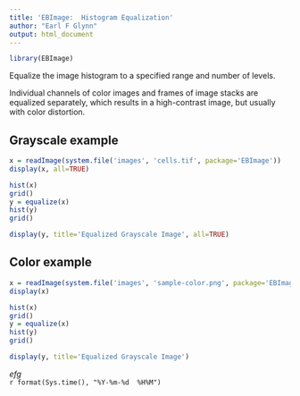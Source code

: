 ```yaml
---
title: 'EBImage:  Histogram Equalization'
author: "Earl F Glynn"
output: html_document
---
```


```r
library(EBImage)
```

Equalize the image histogram to a specified range and number of levels. 

Individual channels of color images and frames of image stacks are equalized separately, which results in a high-contrast image, but usually with color distortion. 

## Grayscale example

```r
x = readImage(system.file('images', 'cells.tif', package='EBImage'))
display(x, all=TRUE)
```

```r
hist(x)
grid()
y = equalize(x)
hist(y)
grid()
```

```r
display(y, title='Equalized Grayscale Image', all=TRUE)
```

## Color example

```r
x = readImage(system.file('images', 'sample-color.png', package='EBImage'))
display(x)
```

```r
hist(x)
grid()
y = equalize(x)
hist(y)
grid()
```

```r
display(y, title='Equalized Grayscale Image')
```

*efg*  
`r format(Sys.time(), "%Y-%m-%d  %H%M")`  